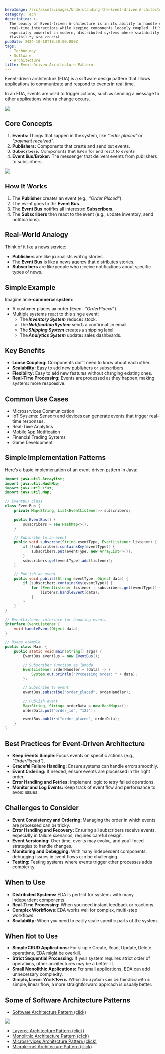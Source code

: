```yaml
---
heroImage: /src/assets/images/Understanding-the-Event-driven-Architecture.jpg
category: Tech
description: >-
  The beauty of Event-Driven Architecture is in its ability to handle complex,
  real-time interactions while keeping components loosely coupled. It’s
  especially powerful in modern, distributed systems where scalability and
  flexibility are crucial.
pubDate: 2024-10-18T18:30:00.000Z
tags:
  - Technology
  - Software
  - Architecture
title: Event-Driven Architecture Pattern
---
```


Event-driven architecture (EDA) is a software design pattern that allows applications to communicate and respond to events in real time.

In an EDA, events are used to trigger actions, such as sending a message to other applications when a change occurs.

![](../../../assets/images/infomation/mermaid-diagram-2024-10-20-173628.png)

## Core Concepts

1. **Events:** Things that happen in the system, like _"order placed"_ or _"payment received"_.
2. **Publishers:** Components that create and send out events.
3. **Subscribers:** Components that listen for and react to events
4. **Event Bus/Broker:** The messenger that delivers events from publishers to subscribers.

![](<../../../assets/images/infomation/Event Driven Architecture (V4).webp>)

## How It Works

1. The **Publisher** creates an event (e.g., _"Order Placed"_).
2. The event goes to the **Event Bus**.
3. The **Event Bus** notifies all interested **Subscribers**.
4. The **Subscribers** then react to the event (e.g., update inventory, send notifications).

## Real-World Analogy

Think of it like a news service:

- **Publishers** are like journalists writing stories.
- The **Event Bus** is like a news agency that distributes stories.
- **Subscribers** are like people who receive notifications about specific types of news.

## Simple Example

Imagine an **e-commerce system**:

- A customer places an order (Event: _"OrderPlaced"_).
- Multiple systems react to this single event:
  - The **_Inventory System_** reduces stock.
  - The **_Notification System_** sends a confirmation email.
  - The **_Shipping System_** creates a shipping label.
  - The **_Analytics System_** updates sales dashboards.

## Key Benefits

- **Loose Coupling:** Components don’t need to know about each other.
- **Scalability:** Easy to add new publishers or subscribers.
- **Flexibility:** Easy to add new features without changing existing ones.
- **Real-Time Processing:** Events are processed as they happen, making systems more responsive.

## Common Use Cases

- Microservices Communication
- IoT Systems: Sensors and devices can generate events that trigger real-time responses.
- Real-Time Analytics
- Mobile App Notification
- Financial Trading Systems
- Game Development

## Simple Implementation Patterns

Here’s a basic implementation of an event-driven pattern in Java:

```java
import java.util.ArrayList;
import java.util.HashMap;
import java.util.List;
import java.util.Map;

// EventBus class
class EventBus {
    private Map<String, List<EventListener>> subscribers;

    public EventBus() {
        subscribers = new HashMap<>();
    }

    // Subscribe to an event
    public void subscribe(String eventType, EventListener listener) {
        if (!subscribers.containsKey(eventType)) {
            subscribers.put(eventType, new ArrayList<>());
        }
        subscribers.get(eventType).add(listener);
    }

    // Publish an event
    public void publish(String eventType, Object data) {
        if (subscribers.containsKey(eventType)) {
            for (EventListener listener : subscribers.get(eventType)) {
                listener.handleEvent(data);
            }
        }
    }
}

// EventListener interface for handling events
interface EventListener {
    void handleEvent(Object data);
}

// Usage example
public class Main {
    public static void main(String[] args) {
        EventBus eventBus = new EventBus();

        // Subscriber function as lambda
        EventListener orderHandler = (data) -> {
            System.out.println("Processing order: " + data);
        };

        // Subscribe to event
        eventBus.subscribe("order_placed", orderHandler);

        // Publish event
        Map<String, String> orderData = new HashMap<>();
        orderData.put("order_id", "123");

        eventBus.publish("order_placed", orderData);
    }
}
```

## Best Practices for Event-Driven Architecture

- **Keep Events Simple:** Focus events on specific actions (e.g., _"OrderPlaced"_).
- **Graceful Failure Handling:** Ensure systems can handle errors smoothly.
- **Event Ordering:** If needed, ensure events are processed in the right order.
- **Error Handling and Retries:** Implement logic to retry failed operations.
- **Monitor and Log Events:** Keep track of event flow and performance to avoid issues.

## Challenges to Consider

- **Event Consistency and Ordering:** Managing the order in which events are processed can be tricky.
- **Error Handling and Recovery:** Ensuring all subscribers receive events, especially in failure scenarios, requires careful design.
- **Event Versioning:** Over time, events may evolve, and you’ll need strategies to handle changes.
- **Monitoring and Debugging:** With many independent components, debugging issues in event flows can be challenging.
- **Testing:** Testing systems where events trigger other processes adds complexity.

## When to Use

- **Distributed Systems:** EDA is perfect for systems with many independent components.
- **Real-Time Processing:** When you need instant feedback or reactions.
- **Complex Workflows:** EDA works well for complex, multi-step workflows.
- **Scalability:** When you need to easily scale specific parts of the system.

## When Not to Use

- **Simple CRUD Applications:** For simple Create, Read, Update, Delete operations, EDA might be overkill.
- **Strict Sequential Processing:** If your system requires strict order of operations, other architectures may be a better fit.
- **Small Monolithic Applications:** For small applications, EDA can add unnecessary complexity.
- **Simple, Linear Workflows:** When the system can be handled with a simple, linear flow, a more straightforward approach is usually better.

## Some of Software Architecture Patterns

- [Software Architecture Pattern (click)](https://pranshu.tech/post/Software-Architecture-Pattern/)

![](../../../assets/images/infomation/types-of-archetecture.png)

- [Layered Architecture Pattern (click)](https://pranshu.tech/post/software-architecture-pattern/layered-architecture-pattern/)
- [Monolithic Architecture Pattern (click)](https://pranshu.tech/post/software-architecture-pattern/monolithic-architecture-pattern/)
- [Microservices Architecture Pattern (click)](https://pranshu.tech/post/software-architecture-pattern/microservices-architecture-pattern/)
- [Microkernel Architecture Pattern (click)](https://pranshu.tech/post/software-architecture-pattern/microkernel-architecture-pattern/)
